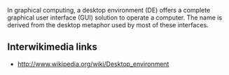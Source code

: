 In graphical computing, a desktop environment (DE) offers a complete graphical user interface (GUI) solution to operate a computer. The name is derived from the desktop metaphor used by most of these interfaces.

== Interwikimedia links==
* http://www.wikipedia.org/wiki/Desktop_environment